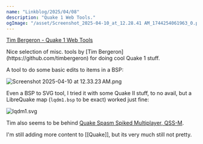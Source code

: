 ```yaml
---
name: "Linkblog/2025/04/08"
description: "Quake 1 Web Tools."
ogImage: "/asset/Screenshot_2025-04-10_at_12.28.41 AM_1744254061963_0.png"
---
```


[Tim Bergeron - Quake 1 Web Tools](https://q1tools.github.io/)

<div class="ml-[calc(1*1rem)] mb-8">
Nice selection of misc. tools by [Tim Bergeron](https://github.com/timbergeron) for doing cool Quake 1 stuff.

A tool to do some basic edits to items in a BSP:

<Image src='/asset/Screenshot_2025-04-10_at_12.33.23 AM_1744254228086_0.png' alt='Screenshot 2025-04-10 at 12.33.23 AM.png' width={3436} height={1760} />

Even a BSP to SVG tool, I tried it with some Quake II stuff, to no avail, but a LibreQuake map (`lqdm1.bsp` to be exact) worked just fine:

<Image src='/asset/lqdm1_1744253994582_0.svg' alt='lqdm1.svg' width={800} height={800} />

Tim also seems to be behind [Quake Spasm Spiked Multiplayer, QSS-M](https://qssm.quakeone.com/).

<div class="w-full h-4"></div>

I'm still adding more content to [[Quake]], but its very much still not pretty.

</div>
